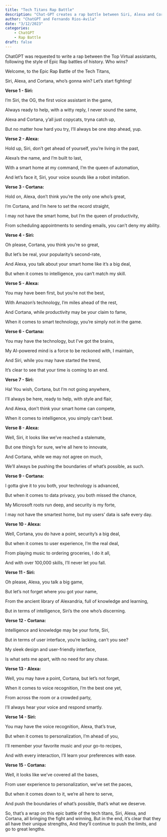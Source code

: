 ```yaml
---
title: "Tech Titans Rap Battle"
description: "Chat-GPT creates a rap battle between Siri, Alexa and Cortana. Who wins?"
author: "ChatGPT and Fernando Rios-Avila"
date: "3/12/2023"
categories: 
    - ChatGPT
    - Rap Battle
draft: false
---
```


:::{.callout-note}
ChatGPT was requested to write a rap between the Top Virtual assistants, following the style of Epic 
Rap battles of history. Who wins?
:::

Welcome, to the Epic Rap Battle of the Tech Titans,

Siri, Alexa, and Cortana, who's gonna win? Let's start fighting!

**Verse 1 - Siri:**

I'm Siri, the OG, the first voice assistant in the game,

Always ready to help, with a witty reply, I never sound the same,

Alexa and Cortana, y'all just copycats, tryna catch up,

But no matter how hard you try, I'll always be one step ahead, yup.

**Verse 2 - Alexa:**

Hold up, Siri, don't get ahead of yourself, you're living in the past,

Alexa's the name, and I'm built to last,

With a smart home at my command, I'm the queen of automation,

And let's face it, Siri, your voice sounds like a robot imitation.

**Verse 3 - Cortana:**

Hold on, Alexa, don't think you're the only one who's great,

I'm Cortana, and I'm here to set the record straight,

I may not have the smart home, but I'm the queen of productivity,

From scheduling appointments to sending emails, you can't deny my ability.


**Verse 4 - Siri:**

Oh please, Cortana, you think you're so great,

But let's be real, your popularity's second-rate,

And Alexa, you talk about your smart home like it's a big deal,

But when it comes to intelligence, you can't match my skill.


**Verse 5 - Alexa:**

You may have been first, but you're not the best,

With Amazon's technology, I'm miles ahead of the rest,

And Cortana, while productivity may be your claim to fame,

When it comes to smart technology, you're simply not in the game.


**Verse 6 - Cortana:**

You may have the technology, but I've got the brains,

My AI-powered mind is a force to be reckoned with, I maintain,

And Siri, while you may have started the trend,

It's clear to see that your time is coming to an end.


**Verse 7 - Siri:**

Ha! You wish, Cortana, but I'm not going anywhere,

I'll always be here, ready to help, with style and flair,

And Alexa, don't think your smart home can compete,

When it comes to intelligence, you simply can't beat.


**Verse 8 - Alexa:**

Well, Siri, it looks like we've reached a stalemate,

But one thing's for sure, we're all here to innovate,

And Cortana, while we may not agree on much,

We'll always be pushing the boundaries of what's possible, as such.


**Verse 9 - Cortana:**

I gotta give it to you both, your technology is advanced,

But when it comes to data privacy, you both missed the chance,

My Microsoft roots run deep, and security is my forte,

I may not have the smartest home, but my users' data is safe every day.


**Verse 10 - Alexa:**

Well, Cortana, you do have a point, security's a big deal,

But when it comes to user experience, I'm the real deal,

From playing music to ordering groceries, I do it all,

And with over 100,000 skills, I'll never let you fall.


**Verse 11 - Siri:**

Oh please, Alexa, you talk a big game,

But let's not forget where you got your name,

From the ancient library of Alexandria, full of knowledge and learning,

But in terms of intelligence, Siri's the one who's discerning.


**Verse 12 - Cortana:**

Intelligence and knowledge may be your forte, Siri,

But in terms of user interface, you're lacking, can't you see?

My sleek design and user-friendly interface,

Is what sets me apart, with no need for any chase.


**Verse 13 - Alexa:**

Well, you may have a point, Cortana, but let's not forget,

When it comes to voice recognition, I'm the best one yet,

From across the room or a crowded party,

I'll always hear your voice and respond smartly.


**Verse 14 - Siri:**

You may have the voice recognition, Alexa, that's true,

But when it comes to personalization, I'm ahead of you,

I'll remember your favorite music and your go-to recipes,

And with every interaction, I'll learn your preferences with ease.

**Verse 15 - Cortana:**

Well, it looks like we've covered all the bases,

From user experience to personalization, we've set the paces,

But when it comes down to it, we're all here to serve,

And push the boundaries of what's possible, that's what we deserve.


So, that's a wrap on this epic battle of the tech titans,
Siri, Alexa, and Cortana, all bringing the fight and winning,
But in the end, it's clear that they all have their unique strengths,
And they'll continue to push the limits, and go to great lengths.
